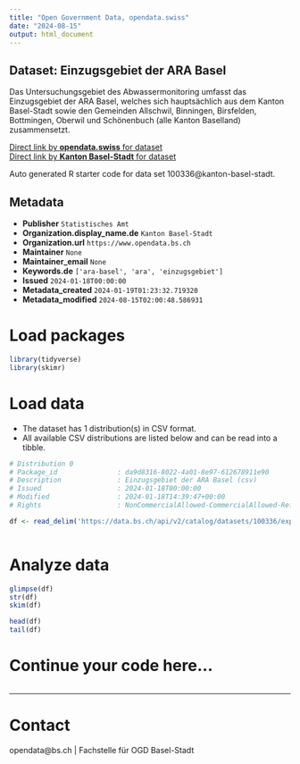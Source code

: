 ```yaml
---
title: "Open Government Data, opendata.swiss"
date: "2024-08-15"
output: html_document
---
```


## Dataset: Einzugsgebiet der ARA Basel

Das Untersuchungsgebiet des Abwassermonitoring umfasst das Einzugsgebiet der ARA Basel, welches sich hauptsächlich aus dem Kanton Basel-Stadt sowie den Gemeinden Allschwil, Binningen, Birsfelden, Bottmingen, Oberwil und Schönenbuch (alle Kanton Baselland) zusammensetzt.

[Direct link by **opendata.swiss** for dataset](https://opendata.swiss/de/dataset/abwassermonitoring-untersuchungsgebiet)<br>
[Direct link by **Kanton Basel-Stadt** for dataset](https://data.bs.ch/explore/dataset/100336/)

Auto generated R starter code for data set 100336@kanton-basel-stadt.

## Metadata

- **Publisher** `Statistisches Amt`
- **Organization.display_name.de** `Kanton Basel-Stadt`
- **Organization.url** `https://www.opendata.bs.ch`
- **Maintainer** `None`
- **Maintainer_email** `None`
- **Keywords.de** `['ara-basel', 'ara', 'einzugsgebiet']`
- **Issued** `2024-01-18T00:00:00`
- **Metadata_created** `2024-01-19T01:23:32.719320`
- **Metadata_modified** `2024-08-15T02:00:48.586931`


# Load packages

```r

library(tidyverse)
library(skimr)

```

# Load data

-   The dataset has 1 distribution(s) in CSV format.
-   All available CSV distributions are listed below and can be read into a tibble.

```r

# Distribution 0
# Package_id               : da9d8316-8022-4a01-8e97-612678911e90
# Description              : Einzugsgebiet der ARA Basel (csv)
# Issued                   : 2024-01-18T00:00:00
# Modified                 : 2024-01-18T14:39:47+00:00
# Rights                   : NonCommercialAllowed-CommercialAllowed-ReferenceRequired

df <- read_delim('https://data.bs.ch/api/v2/catalog/datasets/100336/exports/csv?use_labels=true')



```

# Analyze data

```r

glimpse(df)
str(df)
skim(df)

head(df)
tail(df)

```

# Continue your code here...

```r

```

------------------------------------------------------------------------

# Contact

opendata@bs.ch | Fachstelle für OGD Basel-Stadt
